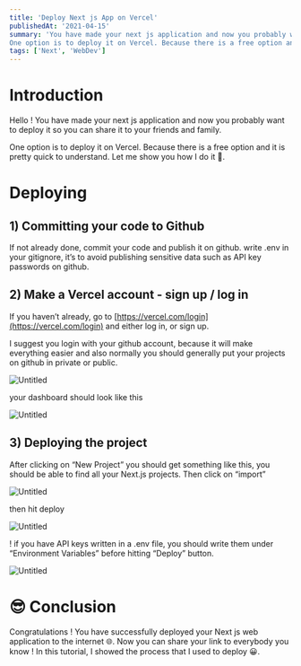 ```yaml
---
title: 'Deploy Next js App on Vercel'
publishedAt: '2021-04-15'
summary: 'You have made your next js application and now you probably want to deploy it so you can share it to your friends and family. 
One option is to deploy it on Vercel. Because there is a free option and it is pretty quick to understand. Let me show you how I do it 🚀.'
tags: ['Next', 'WebDev']
---
```


# Introduction

Hello ! You have made your next js application and now you probably want to deploy it so you can share it to your friends and family. 

One option is to deploy it on Vercel. Because there is a free option and it is pretty quick to understand. Let me show you how I do it 🚀.

# Deploying

## 1) Committing your code to Github

If not already done, commit your code and publish it on github. write .env in your gitignore, it’s to avoid publishing sensitive data such as API key passwords on github.

## 2) Make a Vercel account - sign up / log in

If you haven’t already, go to [https://vercel.com/login](https://vercel.com/login) and either log in, or sign up.

I suggest you login with your github account, because it will make everything easier and also normally you should generally put your projects on github in private or public.

![Untitled](../../static/images/deploy-next-js-app-on-vercel/Untitled.png)

your dashboard should look like this

![Untitled](/static/images/deploy-next-js-app-on-vercel/Untitled1.png)

## 3) Deploying the project

After clicking on “New Project” you should get something like this, you should be able to find all your Next.js projects. Then click on “import”

![Untitled](/static/images/deploy-next-js-app-on-vercel/Untitled2.png)

then hit deploy

![Untitled](/static/images/deploy-next-js-app-on-vercel/Untitled3.png)

! if you have API keys written in a .env file, you should write them under “Environment Variables” before hitting “Deploy” button.

![Untitled](/static/images/deploy-next-js-app-on-vercel/Untitled4.png)

# 😎 Conclusion

Congratulations ! You have successfully deployed your Next js web application to the internet 🌐. Now you can share your link to everybody you know ! In this tutorial, I showed the process that I used to deploy 😀.